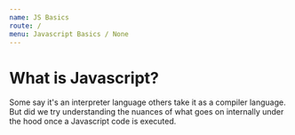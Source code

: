 ```yaml
---
name: JS Basics
route: /
menu: Javascript Basics / None
---
```


# What is Javascript?

Some say it's an interpreter language others take it as a compiler language. But did we try understanding the nuances of what goes on internally under the hood once a Javascript code is executed.
